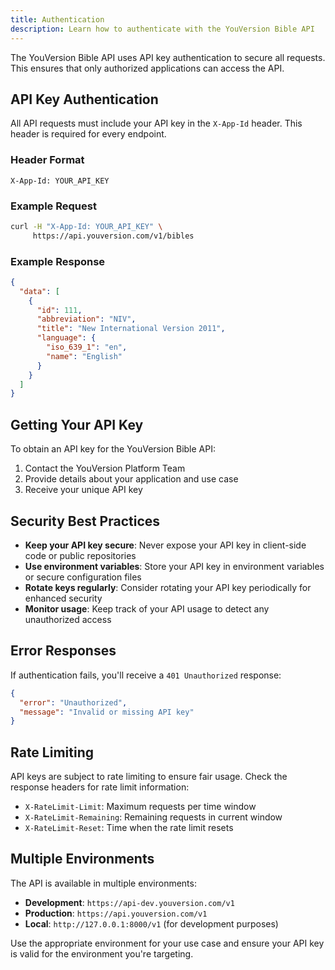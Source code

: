```yaml
---
title: Authentication
description: Learn how to authenticate with the YouVersion Bible API
---
```


The YouVersion Bible API uses API key authentication to secure all requests. This ensures that only authorized applications can access the API.

## API Key Authentication

All API requests must include your API key in the `X-App-Id` header. This header is required for every endpoint.

### Header Format

```
X-App-Id: YOUR_API_KEY
```

### Example Request

```bash
curl -H "X-App-Id: YOUR_API_KEY" \
     https://api.youversion.com/v1/bibles
```

### Example Response

```json
{
  "data": [
    {
      "id": 111,
      "abbreviation": "NIV",
      "title": "New International Version 2011",
      "language": {
        "iso_639_1": "en",
        "name": "English"
      }
    }
  ]
}
```

## Getting Your API Key

To obtain an API key for the YouVersion Bible API:

1. Contact the YouVersion Platform Team
2. Provide details about your application and use case
3. Receive your unique API key

## Security Best Practices

- **Keep your API key secure**: Never expose your API key in client-side code or public repositories
- **Use environment variables**: Store your API key in environment variables or secure configuration files
- **Rotate keys regularly**: Consider rotating your API key periodically for enhanced security
- **Monitor usage**: Keep track of your API usage to detect any unauthorized access

## Error Responses

If authentication fails, you'll receive a `401 Unauthorized` response:

```json
{
  "error": "Unauthorized",
  "message": "Invalid or missing API key"
}
```

## Rate Limiting

API keys are subject to rate limiting to ensure fair usage. Check the response headers for rate limit information:

- `X-RateLimit-Limit`: Maximum requests per time window
- `X-RateLimit-Remaining`: Remaining requests in current window
- `X-RateLimit-Reset`: Time when the rate limit resets

## Multiple Environments

The API is available in multiple environments:

- **Development**: `https://api-dev.youversion.com/v1`
- **Production**: `https://api.youversion.com/v1`
- **Local**: `http://127.0.0.1:8000/v1` (for development purposes)

Use the appropriate environment for your use case and ensure your API key is valid for the environment you're targeting. 